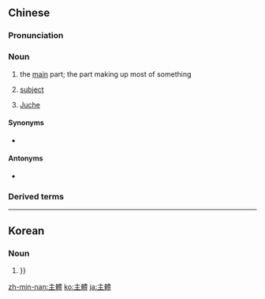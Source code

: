 {{also|主体}}
==Chinese==
{{zh-forms|s=主体}}

===Pronunciation===
{{zh-pron
|m=zhǔtǐ
|c=zyu2 tai2
|mn=chú-thé
|cat=n
}}

===Noun===
{{zh-noun}}

# the [[main]] part; the part making up most of something
# {{lb|zh|philosophy}} [[subject]]
# {{lb|zh|communism}} [[Juche]] {{gloss|state ideology of North Korea}}

====Synonyms====
* {{sense|Juche}} {{zh-l|主體思想}}

====Antonyms====
* {{zh-l|客體}}

===Derived terms===
{{zh-der|主體稅}}

----

==Korean==
{{ko-hanjatab}}

===Noun===
{{ko-noun|hj|hangeul=주체}}

# {{hanja form of|주체|main agent, principal agent; [[Juche]] (the state [[ideology]] of [[North Korea]])}}}}

[[zh-min-nan:主體]]
[[ko:主體]]
[[ja:主體]]